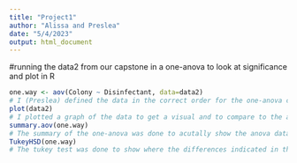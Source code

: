 ```yaml
---
title: "Project1"
author: "Alissa and Preslea"
date: "5/4/2023"
output: html_document
---
```


#running the data2 from our capstone in a one-anova to look at significance and plot in R
```r
one.way <- aov(Colony ~ Disinfectant, data=data2)
# I (Preslea) defined the data in the correct order for the one-anova comparing the Colony to the Disinfectant where the colony is variable.
plot(data2)
# I plotted a graph of the data to get a visual and to compare to the anova and tukey tests.
summary.aov(one.way)
# The summary of the one-anova was done to acutally show the anova data. This exhibited that there was significant differences. 
TukeyHSD(one.way)
# The tukey test was done to show where the differences indicated in the anova were. This indicated the differences were between Isopropyl Alcohol (IA) and every other disinfectant. 
```
